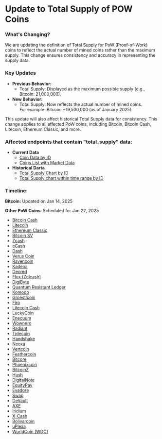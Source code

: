 # Update to Total Supply of POW Coins

### What's Changing?

We are updating the definition of Total Supply for PoW (Proof-of-Work) coins to reflect the actual number of mined coins rather than the maximum supply. This change ensures consistency and accuracy in representing the supply data.

### Key Updates

* **Previous Behavior:** 
  * Total Supply: Displayed as the maximum possible supply (e.g., Bitcoin: 21,000,000).
* **New Behavior:**
  * Total Supply: Now reflects the actual number of mined coins.\
    For example: Bitcoin: \~19,500,000 (as of January 2025).

This update will also affect historical Total Supply data for consistency. This change applies to all affected PoW coins, including Bitcoin, Bitcoin Cash, Litecoin, Ethereum Classic, and more.

### Affected endpoints that contain "total\_supply" data:

* **Current Data**
  * [Coin Data by ID](https://docs.coingecko.com/reference/coins-id)
  * [Coins List with Market Data](https://docs.coingecko.com/reference/coins-markets)
* **Historical Darta**
  * [Total Supply Chart by ID](https://docs.coingecko.com/reference/coins-id-total-supply-chart)
  * [Total Supply chart within time range by ID](https://docs.coingecko.com/reference/coins-id-total-supply-chart-range)

### Timeline:

**Bitcoin:** Updated on Jan 14, 2025

**Other PoW Coins**: Scheduled for Jan 22, 2025 

* [Bitcoin Cash](https://www.coingecko.com/en/coins/bitcoin-cash)
* [Litecoin](https://www.coingecko.com/en/coins/litecoin)
* [Ethereum Classic](https://www.coingecko.com/en/coins/ethereum-classic)
* [Bitcoin SV](https://www.coingecko.com/en/coins/bitcoin-sv)
* [Zcash](https://www.coingecko.com/en/coins/zcash)
* [eCash](https://www.coingecko.com/en/coins/ecash)
* [Dash](https://www.coingecko.com/en/coins/dash)
* [Verus Coin](https://www.coingecko.com/en/coins/verus-coin)
* [Ravencoin](https://www.coingecko.com/en/coins/ravencoin)
* [Kadena](https://www.coingecko.com/en/coins/kadena)
* [Decred](https://www.coingecko.com/en/coins/decred)
* [Flux (Zelcash)](https://www.coingecko.com/en/coins/flux-zelcash)
* [DigiByte](https://www.coingecko.com/en/coins/digibyte)
* [Quantum Resistant Ledger](https://www.coingecko.com/en/coins/quantum-resistant-ledger)
* [Komodo](https://www.coingecko.com/en/coins/komodo)
* [Groestlcoin](https://www.coingecko.com/en/coins/groestlcoin)
* [Firo](https://www.coingecko.com/en/coins/firo)
* [Litecoin Cash](https://www.coingecko.com/en/coins/litecoin-cash)
* [LuckyCoin](https://www.coingecko.com/en/coins/luckycoin)
* [Enecuum](https://www.coingecko.com/en/coins/enecuum)
* [Wownero](https://www.coingecko.com/en/coins/wownero)
* [Radiant](https://www.coingecko.com/en/coins/radiant)
* [Tidecoin](https://www.coingecko.com/en/coins/tidecoin)
* [Handshake](https://www.coingecko.com/en/coins/handshake)
* [Neoxa](https://www.coingecko.com/en/coins/neoxa)
* [Vertcoin](https://www.coingecko.com/en/coins/vertcoin)
* [Feathercoin](https://www.coingecko.com/en/coins/feathercoin)
* [Bitcore](https://www.coingecko.com/en/coins/bitcore)
* [Phoenixcoin](https://www.coingecko.com/en/coins/phoenixcoin)
* [BitcoinZ](https://www.coingecko.com/en/coins/bitcoinz)
* [Hush](https://www.coingecko.com/en/coins/hush)
* [DigitalNote](https://www.coingecko.com/en/coins/digitalnote)
* [EquityPay](https://www.coingecko.com/en/coins/equitypay)
* [Evadore](https://www.coingecko.com/en/coins/evadore)
* [Swap](https://www.coingecko.com/en/coins/swap)
* [DeVault](https://www.coingecko.com/en/coins/devault)
* [AXE](https://www.coingecko.com/en/coins/axe)
* [Iridium](https://www.coingecko.com/en/coins/iridium)
* [X-Cash](https://www.coingecko.com/en/coins/x-cash)
* [Bolivarcoin](https://www.coingecko.com/en/coins/bolivarcoin)
* [uPlexa](https://www.coingecko.com/en/coins/uplexa)
* [WorldCoin (WDC)](https://www.coingecko.com/en/coins/worldcoin-wdc)